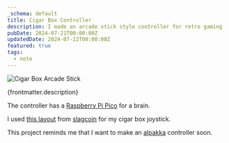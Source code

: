 ```yaml
---
_schema: default
title: Cigar Box Controller
description: I made an arcade stick style controller for retro gaming
pubDate: 2024-07-21T00:00:00Z
updatedDate: 2024-07-22T00:00:00Z
featured: true
tags:
  - note
---
```

![Cigar Box Arcade Stick](./cigar-box-arcade-stick-controller.jpg)

{frontmatter.description}

The controller has a [Raspberry Pi Pico](https://amzn.to/4bNyHks) for a brain.

I used [this layout](https://slagcoin.com/joystick/layout/horis36_l.png) from [slagcoin](https://slagcoin.com/joystick/layout.html) for my cigar box joystick.

This project reminds me that I want to make an [alpakka](https://inputlabs.io/alpakka) controller soon.